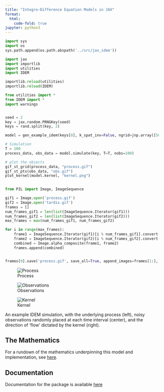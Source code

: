 ```yaml
---
title: "Integro-Difference Equation Models in JAX"
format:
  html:
    code-fold: true
jupyter: python3
---
```


```python
import sys
import os
sys.path.append(os.path.abspath('../src/jax_idem'))

import jax
import importlib
import utilities
import IDEM

importlib.reload(utilities)
importlib.reload(IDEM)

from utilities import *
from IDEM import *
import warnings


seed = 2
key = jax.random.PRNGKey(seed)
keys = rand.split(key, 2)

model = gen_example_idem(keys[0], k_spat_inv=False, ngrid=jnp.array([50, 50]))

# Simulation
T = 100
process_data, obs_data = model.simulate(key, T=T, nobs=100)

# plot the objects
gif_st_grid(process_data, "process.gif")
gif_st_pts(obs_data, "obs.gif")
plot_kernel(model.kernel, "kernel.png")
 

from PIL import Image, ImageSequence

gif1 = Image.open('process.gif')
gif2 = Image.open('tardis.gif')
frames = []
num_frames_gif1 = len(list(ImageSequence.Iterator(gif1)))
num_frames_gif2 = len(list(ImageSequence.Iterator(gif2)))
max_frames = max(num_frames_gif1, num_frames_gif2)

for i in range(max_frames):
    frame1 = ImageSequence.Iterator(gif1)[i % num_frames_gif1].convert("RGBA")
    frame2 = ImageSequence.Iterator(gif2)[i % num_frames_gif2].convert("RGBA")
    combined = Image.alpha_composite(frame1, frame2)
    frames.append(combined)


frames[0].save('process.gif', save_all=True, append_images=frames[1:], duration=gif1.info['duration'], loop=0)

```


::: {#fig-example layout-ncol=3}

![Process](process.gif)

![Observations](obs.gif)

![Kernel](kernel.png)

An example IDEM simulation, with the underlying process (left), noisy observations randomly placed at each time interval (center), and the direction of 'flow' dictated by the kernel (right).

:::

## The Mathematics

For a rundown of the mathematics underpinning this model and implementation, see [here](mathematics.html).

## Documentation

Documentation for the package is available [here](../reference/index.html)
